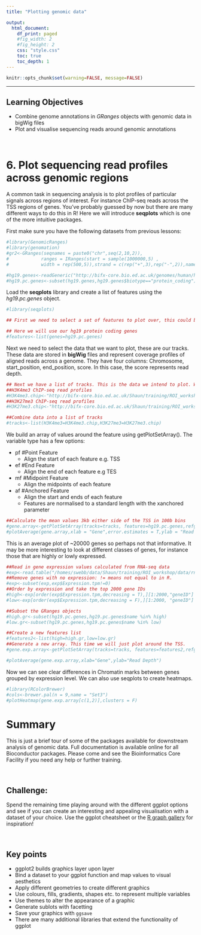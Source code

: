 ```yaml
---
title: "Plotting genomic data"

output: 
  html_document:
    df_print: paged
    #fig_width: 2
    #fig_height: 2
    css: "style.css"
    toc: true
    toc_depth: 1
---
```


<head>
<script src="https://kit.fontawesome.com/ece750edd7.js" crossorigin="anonymous"></script>
</head>

```r
knitr::opts_chunk$set(warning=FALSE, message=FALSE)
```

----

##
<div class="objectives">
<h2><i class="far fa-check-square"></i> Learning Objectives</h2>
* Combine genome annotations in *GRanges* objects with genomic data in bigWig files
* Plot and visualise sequencing reads around genomic annotations
</div>
<br>

# 6. Plot sequencing read profiles across genomic regions

A common task in sequencing analysis is to plot profiles of particular signals across regions of interest. For instance ChIP-seq reads across the TSS regions of genes. You've probably guessed by now but there are many different ways to do this in R! Here we will introduce **seqplots** which is one of the more intuitive packages. 

First make sure you have the following datasets from previous lessons:

```r
#library(GenomicRanges)
#library(genomation)
#gr2<-GRanges(seqnames = paste0("chr",seq(2,10,2)),
#            ranges = IRanges(start = sample(1000000,5) ,
#            width = rep(500,5)),strand = c(rep("+",3),rep("-",2)),names=seq(1,5))

#hg19.genes<-readGeneric("http://bifx-core.bio.ed.ac.uk/genomes/human/hg19/annotation/Ensembl.GRCh37.74.edited.genes.bed",chr = 1,start = 2,end = 3,strand = 6,meta.cols = list(name=4,symbol=5,biotype=7))
#hg19.pc.genes<-subset(hg19.genes,hg19.genes$biotype=="protein_coding")
```

Load the **seqplots** library and create a list of features using the *hg19.pc.genes* object.

```r
#library(seqplots)

## First we need to select a set of features to plot over, this could be a set of peak regions, genes or CpG Islands for instance.

## Here we will use our hg19 protein coding genes 
#features<-list(genes=hg19.pc.genes)
```

Next we need to select the data that we want to plot, these are our tracks. These data are stored in **bigWig** files and represent coverage profiles of aligned reads across a genome. They have four columns: Chromosome, start_position, end_position, score. In this case, the score represents read depth.

```r
## Next we have a list of tracks. This is the data we intend to plot. We can supply the file paths of bigWig files directly:
##H3K4me3 ChIP-seq read profiles
#H3K4me3.chip<-"http://bifx-core.bio.ed.ac.uk/Shaun/training/ROI_workshop/data/H3K4me3.bw"
##H3K27me3 ChIP-seq read profiles
#H3K27me3.chip<-"http://bifx-core.bio.ed.ac.uk/Shaun/training/ROI_workshop/data/H3K27me3.bw"

##Combine data into a list of tracks
#tracks<-list(H3K4me3=H3K4me3.chip,H3K27me3=H3K27me3.chip)
```  
  
We build an array of values around the feature using getPlotSetArray(). The variable type has a few options:

* pf #Point Feature
    + Align the start of each feature e.g. TSS
* ef #End Feature
    + Align the end of each feature e.g TES
* mf #Midpoint Feature
    + Align the midpoints of each feature
* af #Anchored Feature
    + Align the start and ends of each feature
    + Features are normalised to a standard length with the xanchored parameter

  
```r
##Calculate the mean values 3kb either side of the TSS in 100b bins
#gene.array<-getPlotSetArray(tracks=tracks, features=hg19.pc.genes,refgenome = "hg19",bin = 100,ignore_strand = F,xmin = 3000,xmax=3000,xanchored=3000,type = "af",stat = "mean")
#plotAverage(gene.array,xlab = "Gene",error.estimates = T,ylab = "Read depth")
```

This is an average plot of ~20000 genes so perhaps not that informative. It may be more interesting to look at different classes of genes, for instance those that are highly or lowly expressed.

```r
##Read in gene expression values calculated from RNA-seq data
#exp<-read.table("/homes/swebb/data/Shaun/training/ROI_workshop/data/rna-seq_expression.tab",header=T,sep="\t")
##Remove genes with no expression: != means not equal to in R.
#exp<-subset(exp,exp$Expression.tpm!=0)
##Order by expression and take the top 2000 gene IDs
#high<-exp[order(exp$Expression.tpm,decreasing = T),][1:2000,"geneID"]
#low<-exp[order(exp$Expression.tpm,decreasing = F),][1:2000, "geneID"]

##Subset the GRanges objects 
#high.gr<-subset(hg19.pc.genes,hg19.pc.genes$name %in% high)
#low.gr<-subset(hg19.pc.genes,hg19.pc.genes$name %in% low)

##Create a new features list
#features2<-list(high=high.gr,low=low.gr)
##Generate a new array. This time we will just plot around the TSS.
#gene.exp.array<-getPlotSetArray(tracks=tracks, features=features2,refgenome = "hg19",bin = 100,ignore_strand = F,type = "pf",xmin = 3000,xmax=3000,add_heatmap = T,stat = "mean")

#plotAverage(gene.exp.array,xlab="Gene",ylab="Read Depth")
```

Now we can see clear differences in Chromatin marks between genes grouped by expression level. We can also use seqplots to create heatmaps.

```r
#library(RColorBrewer)
#cols<-brewer.pal(n = 9,name = "Set3")
#plotHeatmap(gene.exp.array[c(1,2)],clusters = F)
```

# Summary

This is just a brief tour of some of the packages available for downstream analysis of genomic data. Full documentation is available online for all Bioconductor packages. Please come and see the Bioinformatics Core Facility if you need any help or further training.

<br>
<div class="challenge">
<h2><i class="fas fa-pencil-alt"></i> Challenge:</h2>
Spend the remaining time playing around with the different ggplot options and see if you can create an interesting and appealing visualisation with a dataset of your choice. Use the ggplot cheatsheet or the [R graph gallery](https://www.r-graph-gallery.com/index.html) for inspiration!
</div>
<br>

<div class="key-points">
<h2><i class="fas fa-thumbtack"></i> Key points</h2>
 * ggplot2 builds graphics layer upon layer
 * Bind a dataset to your ggplot function and map values to visual aesthetics
 * Apply different geometries to create different graphics
 * Use colours, fills, gradients, shapes etc. to represent multiple variables
 * Use themes to alter the appearance of a graphic
 * Generate sublots with facetting
 * Save your graphics with `ggsave`
 * There are many additional libraries that extend the functionality of ggplot
</div>
<br>
